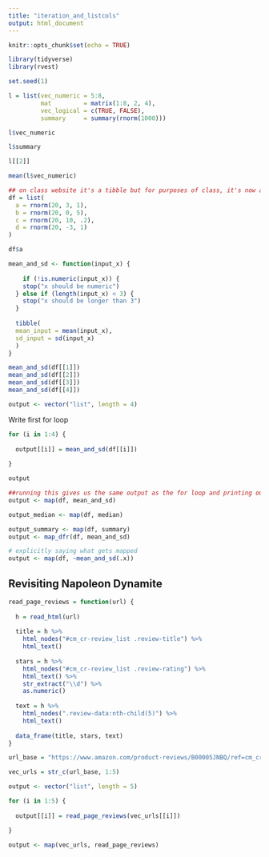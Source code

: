 ```yaml
---
title: "iteration_and_listcols"
output: html_document
---
```


```r
knitr::opts_chunk$set(echo = TRUE)

library(tidyverse)
library(rvest)

set.seed(1)
```

```r
l = list(vec_numeric = 5:8,
         mat         = matrix(1:8, 2, 4),
         vec_logical = c(TRUE, FALSE),
         summary     = summary(rnorm(1000)))
```

```r
l$vec_numeric

l$summary

l[[2]]

mean(l$vec_numeric)
```

```r
## on class website it's a tibble but for purposes of class, it's now a list
df = list(
  a = rnorm(20, 3, 1),
  b = rnorm(20, 0, 5),
  c = rnorm(20, 10, .2),
  d = rnorm(20, -3, 1)
)

df$a
```

```r
mean_and_sd <- function(input_x) {
  
    if (!is.numeric(input_x)) {
    stop("x should be numeric")
  } else if (length(input_x) < 3) {
    stop("x should be longer than 3")
  }
  
  tibble(
  mean_input = mean(input_x),
  sd_input = sd(input_x)
  )
}
```

```r
mean_and_sd(df[[1]])
mean_and_sd(df[[2]])
mean_and_sd(df[[3]])
mean_and_sd(df[[4]])
```

```r
output <- vector("list", length = 4)
```

Write first for loop

```r
for (i in 1:4) {
  
  output[[i]] = mean_and_sd(df[[i]])
  
}

output

##running this gives us the same output as the for loop and printing out the output
output <- map(df, mean_and_sd)

output_median <- map(df, median)

output_summary <- map(df, summary)
output <- map_dfr(df, mean_and_sd)

# explicitly saying what gets mapped
output <- map(df, ~mean_and_sd(.x))
```

## Revisiting Napoleon Dynamite

```r
read_page_reviews = function(url) {
  
  h = read_html(url)
  
  title = h %>%
    html_nodes("#cm_cr-review_list .review-title") %>%
    html_text()
  
  stars = h %>%
    html_nodes("#cm_cr-review_list .review-rating") %>%
    html_text() %>%
    str_extract("\\d") %>%
    as.numeric()
  
  text = h %>%
    html_nodes(".review-data:nth-child(5)") %>%
    html_text()
  
  data_frame(title, stars, text)
}
```

```r
url_base = "https://www.amazon.com/product-reviews/B00005JNBQ/ref=cm_cr_arp_d_viewopt_rvwer?ie=UTF8&reviewerType=avp_only_reviews&sortBy=recent&pageNumber="

vec_urls = str_c(url_base, 1:5)

output <- vector("list", length = 5)

for (i in 1:5) {
  
  output[[i]] = read_page_reviews(vec_urls[[i]])  

}

output <- map(vec_urls, read_page_reviews)
```

